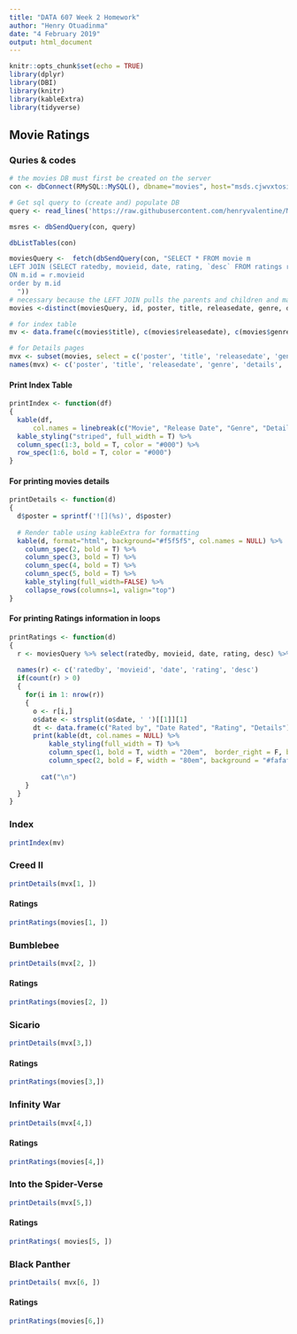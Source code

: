 ```yaml
---
title: "DATA 607 Week 2 Homework"
author: "Henry Otuadinma"
date: "4 February 2019"
output: html_document
---
```


```r
knitr::opts_chunk$set(echo = TRUE)
library(dplyr)
library(DBI)
library(knitr)
library(kableExtra)
library(tidyverse)
```

## Movie Ratings {.tabset .tabset-pills .tabset-fade}

### Quries & codes

```r

# the movies DB must first be created on the server
con <- dbConnect(RMySQL::MySQL(), dbname="movies", host="msds.cjwvxtosifbi.us-east-2.rds.amazonaws.com", port=3306, user="user", password="password")
```


```r

# Get sql query to (create and) populate DB
query <- read_lines('https://raw.githubusercontent.com/henryvalentine/MSDS2019/master/Classes/DATA%20607/Home%20works/DATA607_wk2.sql')

msres <- dbSendQuery(con, query)
```

```r
dbListTables(con)
```

```r

moviesQuery <-  fetch(dbSendQuery(con, "SELECT * FROM movie m
LEFT JOIN (SELECT ratedby, movieid, date, rating, `desc` FROM ratings r) r
ON m.id = r.movieid
order by m.id
  "))
# necessary because the LEFT JOIN pulls the parents and children and make the parent appear duplicated based on the number of children
movies <-distinct(moviesQuery, id, poster, title, releasedate, genre, details, summary)

# for index table
mv <- data.frame(c(movies$title), c(movies$releasedate), c(movies$genre), c(movies$details))

# for Details pages
mvx <- subset(movies, select = c('poster', 'title', 'releasedate', 'genre', 'details', 'summary'))
names(mvx) <- c('poster', 'title', 'releasedate', 'genre', 'details', 'summary')
```

#### Print Index Table

```r
printIndex <- function(df)
{
  kable(df,
      col.names = linebreak(c("Movie", "Release Date", "Genre", "Details"), align = "c")) %>%
  kable_styling("striped", full_width = T) %>%
  column_spec(1:3, bold = T, color = "#000") %>%
  row_spec(1:6, bold = T, color = "#000")
}

```


#### For printing movies details

```r
printDetails <- function(d)
{
  d$poster = sprintf('![](%s)', d$poster)
  
  # Render table using kableExtra for formatting
  kable(d, format="html", background="#f5f5f5", col.names = NULL) %>%
    column_spec(2, bold = T) %>%
    column_spec(3, bold = T) %>%
    column_spec(4, bold = T) %>%
    column_spec(5, bold = T) %>%
    kable_styling(full_width=FALSE) %>% 
    collapse_rows(columns=1, valign="top")
}

```

#### For printing Ratings information in loops
```r
printRatings <- function(d)
{
  r <- moviesQuery %>% select(ratedby, movieid, date, rating, desc) %>% filter(movieid == d$id)
  
  names(r) <- c('ratedby', 'movieid', 'date', 'rating', 'desc')
  if(count(r) > 0)
  {
    for(i in 1: nrow(r))
    {
      o <- r[i,]
      o$date <- strsplit(o$date, ' ')[[1]][1]
      dt <- data.frame(c("Rated by", "Date Rated", "Rating", "Details"), c(o$ratedby, o$date, o$rating, o$desc))
      print(kable(dt, col.names = NULL) %>%
          kable_styling(full_width = T) %>%
          column_spec(1, bold = T, width = "20em",  border_right = F, background = "#fafafa", color = "black") %>%
          column_spec(2, bold = F, width = "80em", background = "#fafafa", color = "black"))
  
        cat("\n")
    }
  }
}
```


### Index

```r
printIndex(mv)
```

### Creed II

```r
printDetails(mvx[1, ])
```


#### Ratings

```r
printRatings(movies[1, ])
```

### Bumblebee
```r
printDetails(mvx[2, ])
```

#### Ratings
```r
printRatings(movies[2, ])
```

### Sicario

```r
printDetails(mvx[3,])
```

#### Ratings
```r
printRatings(movies[3,])
```

### Infinity War
```r
printDetails(mvx[4,])
```

#### Ratings
```r
printRatings(movies[4,])
```


### Into the Spider-Verse
```r
printDetails(mvx[5,])
```

#### Ratings
```r
printRatings( movies[5, ])
```

### Black Panther
```r
printDetails( mvx[6, ])
```

#### Ratings
```r
printRatings(movies[6,])
```


